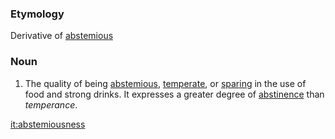 ===Etymology===
Derivative of [[abstemious]]
===Noun===
#The quality of being [[abstemious]], [[temperate]], or [[sparing]] in the use of food and strong drinks. It expresses a greater degree of [[abstinence]] than ''temperance''.

[[it:abstemiousness]]